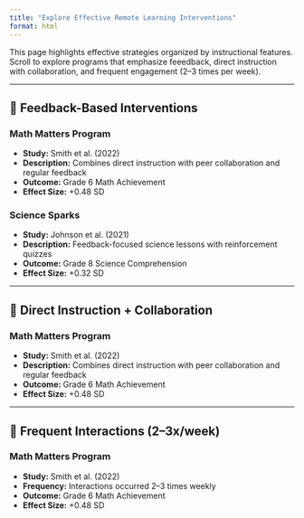 ```yaml
---
title: "Explore Effective Remote Learning Interventions"
format: html
---
```


This page highlights effective strategies organized by instructional features. Scroll to explore programs that emphasize feeedback, direct instruction with collaboration, and frequent engagement (2–3 times per week).

------------------------------------------------------------------------

## 🔁 Feedback-Based Interventions

### Math Matters Program

-   **Study:** Smith et al. (2022)\
-   **Description:** Combines direct instruction with peer collaboration and regular feedback\
-   **Outcome:** Grade 6 Math Achievement\
-   **Effect Size:** +0.48 SD

### Science Sparks

-   **Study:** Johnson et al. (2021)\
-   **Description:** Feedback-focused science lessons with reinforcement quizzes\
-   **Outcome:** Grade 8 Science Comprehension\
-   **Effect Size:** +0.32 SD\

------------------------------------------------------------------------

## 👥 Direct Instruction + Collaboration

### Math Matters Program

-   **Study:** Smith et al. (2022)\
-   **Description:** Combines direct instruction with peer collaboration and regular feedback\
-   **Outcome:** Grade 6 Math Achievement\
-   **Effect Size:** +0.48 SD

------------------------------------------------------------------------

## 🔁 Frequent Interactions (2–3x/week)

### Math Matters Program

-   **Study:** Smith et al. (2022)\
-   **Frequency:** Interactions occurred 2–3 times weekly\
-   **Outcome:** Grade 6 Math Achievement\
-   **Effect Size:** +0.48 SD
